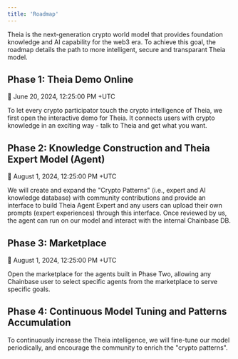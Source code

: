 ```yaml
---
title: 'Roadmap'
---
```


Theia is the next-generation crypto world model that provides foundation knowledge and AI capability for the web3 era. To achieve this goal, the roadmap details the path to more intelligent, secure and transparant Theia model.

## Phase 1: Theia Demo Online

📅 June 20, 2024, 12:25:00 PM +UTC

To let every crypto participator touch the crypto intelligence of Theia, we first open the interactive demo for Theia. It connects users with crypto knowledge in an exciting way - talk to Theia and get what you want.

## Phase 2: Knowledge Construction and Theia Expert Model (Agent)

📅 August 1, 2024, 12:25:00 PM +UTC

We will create and expand the "Crypto Patterns" (i.e., expert and AI knowledge database) with community contributions and provide an interface to build Theia Agent Expert and any users can upload their own prompts (expert experiences) through this interface. Once reviewed by us, the agent can run on our model and interact with the internal Chainbase DB.

## Phase 3: Marketplace

📅 August 1, 2024, 12:25:00 PM +UTC

Open the marketplace for the agents built in Phase Two, allowing any Chainbase user to select specific agents from the marketplace to serve specific goals.

## Phase 4: Continuous Model Tuning and Patterns Accumulation

To continuously increase the Theia intelligence, we will fine-tune our model periodically, and encourage the community to enrich the "crypto patterns".

